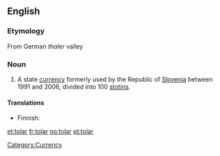 ==English==
===Etymology===
From German ''thaler'' valley

===Noun===
{{en-noun}}

# A state [[currency]] formerly used by the Republic of [[Slovenia]] between 1991 and 2006, divided into 100 [[stotin]]s.

====Translations====
* Finnish: {{t-|fi|tolar}}

[[Category:Currency]]

[[et:tolar]]
[[fr:tolar]]
[[no:tolar]]
[[pt:tolar]]